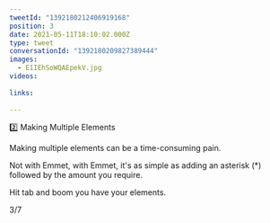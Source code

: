 ```yaml
---
tweetId: "1392180212406919168"
position: 3
date: 2021-05-11T18:10:02.000Z
type: tweet
conversationId: "1392180209827389444"
images:
  - E1IEhSoWQAEpekV.jpg
videos:
  
links:
  
---
```

2️⃣ Making Multiple Elements

Making multiple elements can be a time-consuming pain. 

Not with Emmet, with Emmet, it's as simple as adding an asterisk (*) followed by the amount you require.

Hit tab and boom you have your elements.

3/7 
